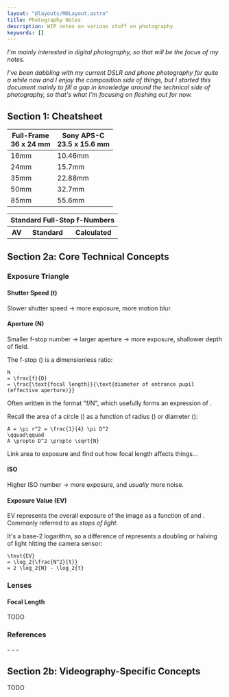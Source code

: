 ```yaml
---
layout: "@layouts/MDLayout.astro"
title: Photography Notes
description: WIP notes on various stuff on photography
keywords: []
---
```







*I'm mainly interested in digital photography, so that will be the focus of my notes.*

*I've been dabbling with my current DSLR and phone photography for quite a while now and I enjoy the composition side of things, but I started this document mainly to fill a gap in knowledge around the technical side of photography, so that's what I'm focusing on fleshing out for now.*


## Section 1: Cheatsheet

<p>
<table class="general">
    <thead>
        <tr>
            <th>Full-Frame<br/>36 x 24 mm</th>
            <th>Sony APS-C<br/>23.5 x 15.6 mm</th>
        </tr>
    </thead>
    <tbody>
        <tr>
            <td>16mm</td>
            <td>10.46mm</td>
        </tr>
        <tr>
            <td>24mm</td>
            <td>15.7mm</td>
        </tr>
        <tr>
            <td>35mm</td>
            <td>22.88mm</td>
        </tr>
        <tr>
            <td>50mm</td>
            <td>32.7mm</td>
        </tr>
        <tr>
            <td>85mm</td>
            <td>55.6mm</td>
        </tr>
    </tbody>
</table>
</p>

<p>
<table class="general">
    <thead>
        <tr>
            <th colspan="3">Standard Full-Stop f-Numbers</th>
        </tr>
        <tr>
            <th>AV</th>
            <th>Standard</th>
            <th>Calculated</th>
        </tr>
    </thead>
    <tbody>
        <tr><Fsc a={3*0    } n={ 10}/></tr>
        <tr><Fsc a={3*0 + 1} n={ 11}/></tr>
        <tr><Fsc a={3*0 + 2} n={ 12}/></tr>
        <tr><Fsc a={3*1    } n={ 14}/></tr>
        <tr><Fsc a={3*1 + 1} n={ 16}/></tr>
        <tr><Fsc a={3*1 + 2} n={ 18}/></tr>
        <tr><Fsc a={3*2    } n={ 20}/></tr>
        <tr><Fsc a={3*2 + 1} n={ 22}/></tr>
        <tr><Fsc a={3*2 + 2} n={ 25}/></tr>
        <tr><Fsc a={3*3    } n={ 28}/></tr>
        <tr><Fsc a={3*3 + 1} n={ 32}/></tr>
        <tr><Fsc a={3*3 + 2} n={ 35}/></tr>
        <tr><Fsc a={3*4    } n={ 40}/></tr>
        <tr><Fsc a={3*4 + 1} n={ 45}/></tr>
        <tr><Fsc a={3*4 + 2} n={ 50}/></tr>
        <tr><Fsc a={3*5    } n={ 56}/></tr>
        <tr><Fsc a={3*5 + 1} n={ 63}/></tr>
        <tr><Fsc a={3*5 + 2} n={ 71}/></tr>
        <tr><Fsc a={3*6    } n={ 80}/></tr>
        <tr><Fsc a={3*6 + 1} n={ 90}/></tr>
        <tr><Fsc a={3*6 + 2} n={100}/></tr>
        <tr><Fsc a={3*7    } n={110}/></tr>
        <tr><Fsc a={3*7 + 1} n={130}/></tr>
        <tr><Fsc a={3*7 + 2} n={140}/></tr>
        <tr><Fsc a={3*8    } n={160}/></tr>
    </tbody>
</table>
</p>


## Section 2a: Core Technical Concepts

### Exposure Triangle

#### Shutter Speed (t)

Slower shutter speed &#8594; more exposure, more motion blur.


#### Aperture (N)

Smaller f-stop number &#8594; larger aperture &#8594; more exposure, shallower depth of field.

The f-stop (<Eq code="N"/>) is a dimensionless ratio:

```latex-eq
N
= \frac{f}{D}
= \frac{\text{focal length}}{\text{diameter of entrance pupil (effective aperture)}}
```

Often written in the format "f/N", which usefully forms an expression of <Eq code="D"/>.

Recall the area of a circle (<Eq code="A"/>) as a function of radius (<Eq code="r"/>) or diameter (<Eq code="D"/>):

```latex-eq
A = \pi r^2 = \frac{1}{4} \pi D^2
\qquad\qquad
A \propto D^2 \propto \sqrt{N}
```

<p><Todo>Link area to exposure and find out how focal length affects things...</Todo></p>


#### ISO

Higher ISO number &#8594; more exposure, and *usually* more noise.


#### Exposure Value (EV)

EV represents the overall exposure of the image as a function of <Eq code="t"/> and <Eq code="N"/>. Commonly referred to as *stops of light*.

It's a base-2 logarithm, so a difference of <Eq code="\pm 1 \text{EV}"/> represents a doubling or halving of light hitting the camera sensor:

```latex-eq
\text{EV}
= \log_2{\frac{N^2}{t}}
= 2 \log_2{N} - \log_2{t}
```


### Lenses

#### Focal Length

TODO

### References

<SpoilerBlock buttonLabel="References">
- <Ref date="2024-04-19" href="https://www.adobe.com/au/creativecloud/photography/discover.html" desc="Adobe - Discover Photography"/>
- <YTRef date="2024-04-19" vidID="5vu8ZVlSSqs" title="MASTER YOUR CAMERA in 15 mins: settings, dials, functions." channel="Simon d'Entremont"/>
- <Ref date="2024-04-19" href="https://en.wikipedia.org/wiki/F-number" desc="Wikipedia - f-number"/>
</SpoilerBlock>


## Section 2b: Videography-Specific Concepts

TODO

